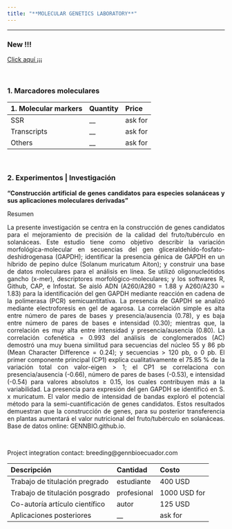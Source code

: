 ```yaml
---
title: "**MOLECULAR GENETICS LABORATORY**"
---
```

___
### **New !!!** 

[Click aquí ¡¡¡](https://gennbio.github.io/I.G.X..html)


<br>


### **1. Marcadores moleculares**

| 1. Molecular markers| Quantity | Price |
|:-|:-|:-|
| SSR | __ | ask for |
| Transcripts | __ | ask for |
| Others | __ | ask for |

<style>
body {text-align: center}
</style>
<br>


### **2. Experimentos | Investigación**



<style>
body {text-align: justify}
</style> 


**"Construcción artificial de genes candidatos para especies solanáceas y sus aplicaciones moleculares derivadas"**


Resumen


La presente investigación se centra en la construcción de genes candidatos para el mejoramiento de precisión de la calidad del fruto/tubérculo en solanáceas. Este estudio tiene como objetivo describir la variación morfológica-molecular en secuencias del gen gliceraldehído-fosfato-deshidrogenasa (GAPDH); identificar la presencia génica de GAPDH en un híbrido de pepino dulce (Solanum muricatum Aiton); y construir una base de datos moleculares para el análisis en línea. Se utilizó oligonucleótidos gancho (x-mer), descriptores morfológico-moleculares; y los softwares R, Github, CAP, e Infostat. Se aisló ADN (A260/A280 = 1.88 y A260/A230 = 1.83) para la identificación del gen GAPDH mediante reacción en cadena de la polimerasa (PCR) semicuantitativa. La presencia de GAPDH se analizó mediante electroforesis en gel de agarosa.
La correlación simple es alta entre número de pares de bases y presencia/ausencia (0.78), y es baja entre número de pares de bases e intensidad (0.30); mientras que, la correlación es muy alta entre intensidad y presencia/ausencia (0.80). La correlación cofenética = 0.993 del análisis de conglomerados (AC) demostró una muy buena similitud para secuencias del núcleo 55 y 86 pb (Mean Character Difference = 0.24); y secuencias > 120 pb, o 0 pb. El primer componente principal (CP1) explica cualitativamente el 75.85 % de la variación total con valor-eigen > 1; el CP1 se correlaciona con presencia/ausencia (-0.66), número de pares de bases (-0.53), e intensidad (-0.54) para valores absolutos ≥ 0.15, los cuales contribuyen más a la variabilidad. La presencia para expresión del gen GAPDH se identificó en S. x muricatum. El valor medio de intensidad de bandas exploró el potencial método para la semi-cuantificación de genes candidatos. Estos resultados demuestran que la construcción de genes, para su posterior transferencia en plantas aumentará el valor nutricional del fruto/tubérculo en solanáceas. Base de datos online: GENNBIO.github.io.


<br>


Project integration contact: breeding@gennbioecuador.com
<br>
 

| Descripción | Cantidad | Costo |
|:-|:-|:-|
| Trabajo de titulación pregrado  | estudiante | 400 USD |
| Trabajo de titulación posgrado | profesional | 1000 USD for |
| Co-autoría artículo científico | autor | 125 USD |
| Aplicaciones posteriores | __ | ask for |

